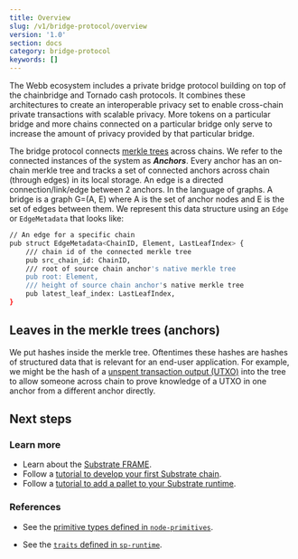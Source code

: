```yaml
---
title: Overview
slug: /v1/bridge-protocol/overview
version: '1.0'
section: docs
category: bridge-protocol
keywords: []
---
```


The Webb ecosystem includes a private bridge protocol building on top of the chainbridge and Tornado cash protocols. It combines these architectures to create an interoperable privacy set to enable cross-chain private transactions with scalable privacy. More tokens on a particular bridge and more chains connected on a particular bridge only serve to increase the amount of privacy provided by that particular bridge.

The bridge protocol connects [merkle trees](https://en.wikipedia.org/wiki/Merkle_tree) across chains. We refer to the connected instances of the system as **_Anchors_**. Every anchor has an on-chain merkle tree and tracks a set of connected anchors across chain (through edges) in its local storage. An edge is a directed connection/link/edge between 2 anchors. In the language of graphs. A bridge is a graph G=(A, E) where A is the set of anchor nodes and E is the set of edges between them. We represent this data structure using an `Edge` or `EdgeMetadata` that looks like:

```bash
// An edge for a specific chain
pub struct EdgeMetadata<ChainID, Element, LastLeafIndex> {
	/// chain id of the connected merkle tree
	pub src_chain_id: ChainID,
	/// root of source chain anchor's native merkle tree
	pub root: Element,
	/// height of source chain anchor's native merkle tree
	pub latest_leaf_index: LastLeafIndex,
}
```

## Leaves in the merkle trees (anchors)

We put hashes inside the merkle tree. Oftentimes these hashes are hashes of structured data that is relevant for an end-user application. For example, we might be the hash of a [unspent transaction output (UTXO)](https://en.wikipedia.org/wiki/Unspent_transaction_output) into the tree to allow someone across chain to prove knowledge of a UTXO in one anchor from a different anchor directly.

## Next steps

### Learn more

- Learn about the [Substrate FRAME](/v3/runtime/frame).
- Follow a
  [tutorial to develop your first Substrate chain](/tutorials/v3/create-your-first-substrate-chain).
- Follow a [tutorial to add a pallet to your Substrate runtime](/tutorials/v3/add-a-pallet).

### References

- See the
  [primitive types defined in `node-primitives`](/rustdocs/latest/node_primitives/index.html).

- See the
  [`traits` defined in `sp-runtime`](/rustdocs/latest/sp_runtime/traits/index.html).
